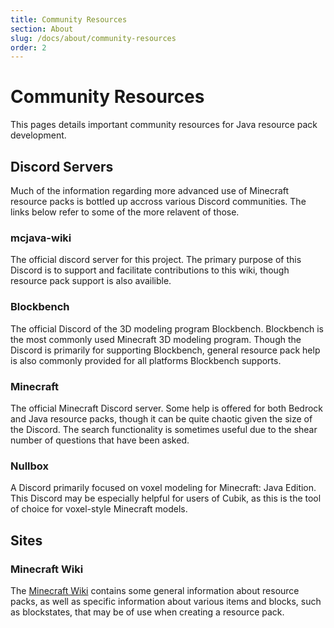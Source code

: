 ```yaml
---
title: Community Resources
section: About
slug: /docs/about/community-resources
order: 2
---
```



# Community Resources

This pages details important community resources for Java resource pack development.

## Discord Servers

Much of the information regarding more advanced use of Minecraft resource packs is bottled up accross various Discord communities. The links below refer to some of the more relavent of those.

### mcjava-wiki

The official discord server for this project. The primary purpose of this Discord is to support and facilitate contributions to this wiki, though resource pack support is also availible.

<a href="https://discord.gg/rqsKmmh89J">
<div style={{ display: 'inline-block' }}>
    <RiDiscordFill style={{ width: '32px', height: '32px' }} />
</div>
<div style={{ display: 'inline-block' }}>
    <RiCheckboxCircleFill style={{ width: '32px', height: '32px' }} />
</div>
</a>

### Blockbench

The official Discord of the 3D modeling program Blockbench. Blockbench is the most commonly used Minecraft 3D modeling program. Though the Discord is primarily for supporting Blockbench, general resource pack help is also commonly provided for all platforms Blockbench supports.

<a target="_blank" rel="noopener noreferrer" href="https://discord.gg/7aHWJnFXz9">
<div style={{ display: 'inline-block' }}>
    <RiDiscordFill style={{ width: '32px', height: '32px' }} />
</div>
<div style={{ display: 'inline-block' }}>
    <RiCheckboxCircleFill style={{ width: '32px', height: '32px' }} />
</div>
</a>

### Minecraft

The official Minecraft Discord server. Some help is offered for both Bedrock and Java resource packs, though it can be quite chaotic given the size of the Discord. The search functionality is sometimes useful due to the shear number of questions that have been asked.

<a target="_blank" rel="noopener noreferrer" href="https://discord.gg/minecraft">
<div style={{ display: 'inline-block' }}>
    <RiDiscordFill style={{ width: '32px', height: '32px' }} />
</div>
<div style={{ display: 'inline-block' }}>
    <RiCheckboxCircleFill style={{ width: '32px', height: '32px' }} />
</div>
</a>

### Nullbox

A Discord primarily focused on voxel modeling for Minecraft: Java Edition. This Discord may be especially helpful for users of Cubik, as this is the tool of choice for voxel-style Minecraft models.

<a target="_blank" rel="noopener noreferrer" href="https://discord.gg/TXBcQjmQU8">
<div style={{ display: 'inline-block' }}>
    <RiDiscordFill style={{ width: '32px', height: '32px' }} />
</div>
<div style={{ display: 'inline-block' }}>
    <RiCheckboxCircleFill style={{ width: '32px', height: '32px' }} />
</div>
</a>

## Sites

### Minecraft Wiki

The [Minecraft Wiki](https://minecraft.fandom.com/wiki/Minecraft_Wiki) contains some general information about resource packs, as well as specific information about various items and blocks, such as blockstates, that may be of use when creating a resource pack.

